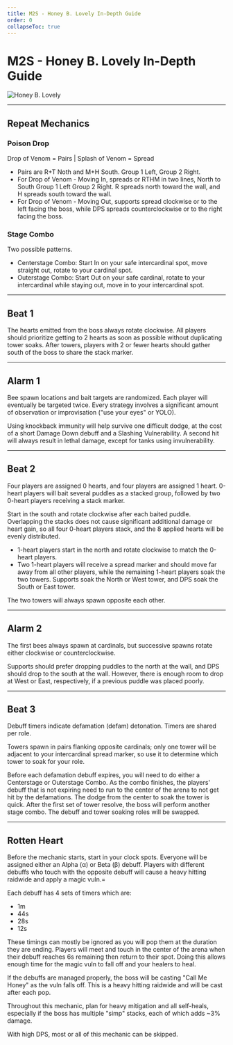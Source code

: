 ```yaml
---
title: M2S - Honey B. Lovely In-Depth Guide
order: 0
collapseToc: true
---
```


# M2S - Honey B. Lovely In-Depth Guide

![Honey B. Lovely](/images/thumbnails/savage/aac_lhw/m2s.png)

---

## Repeat Mechanics

### Poison Drop

Drop of Venom = Pairs | Splash of Venom = Spread
- Pairs are R+T Noth and M+H South. Group 1 Left, Group 2 Right.
- For Drop of Venom - Moving In, spreads or RTHM in two lines, North to South Group 1 Left Group 2 Right. R spreads north toward the wall, and H spreads south toward the wall.
- For Drop of Venom - Moving Out, supports spread clockwise or to the left facing the boss, while DPS spreads counterclockwise or to the right facing the boss.

### Stage Combo

Two possible patterns.
- Centerstage Combo: Start In on your safe intercardinal spot, move straight out, rotate to your cardinal spot.
- Outerstage Combo: Start Out on your safe cardinal, rotate to your intercardinal while staying out, move in to your intercardinal spot.

***

## Beat 1

The hearts emitted from the boss always rotate clockwise.
All players should prioritize getting to 2 hearts as soon as possible without duplicating tower soaks. 
After towers, players with 2 or fewer hearts should gather south of the boss to share the stack marker.

***

## Alarm 1

Bee spawn locations and bait targets are randomized. Each player will eventually be targeted twice. 
Every strategy involves a significant amount of observation or improvisation ("use your eyes" or YOLO). 

Using knockback immunity will help survive one difficult dodge, at the cost of a short Damage Down debuff and a Slashing Vulnerability. 
A second hit will always result in lethal damage, except for tanks using invulnerability.

***

## Beat 2

Four players are assigned 0 hearts, and four players are assigned 1 heart.
0-heart players will bait several puddles as a stacked group, followed by two 0-heart players receiving a stack marker. 

Start in the south and rotate clockwise after each baited puddle. 
Overlapping the stacks does not cause significant additional damage or heart gain, so all four 0-heart players stack, and the 8 applied hearts will be evenly distributed.

* 1-heart players start in the north and rotate clockwise to match the 0-heart players.
* Two 1-heart players will receive a spread marker and should move far away from all other players,
while the remaining 1-heart players soak the two towers. Supports soak the North or West tower, and DPS soak the South or East tower.

The two towers will always spawn opposite each other.

***

## Alarm 2

The first bees always spawn at cardinals, but successive spawns rotate either clockwise or counterclockwise. 

Supports should prefer dropping puddles to the north at the wall, and DPS should drop to the south at the wall.
However, there is enough room to drop at West or East, respectively, if a previous puddle was placed poorly.

***

## Beat 3

Debuff timers indicate defamation (defam) detonation. Timers are shared per role.

Towers spawn in pairs flanking opposite cardinals; only one tower will be adjacent to your intercardinal spread marker, so use it to determine which tower to soak for your role.

Before each defamation debuff expires, you will need to do either a Centerstage or Outerstage Combo.
As the combo finishes, the players' debuff that is not expiring need to run to the center of the arena to not get hit by the defamations.
The dodge from the center to soak the tower is quick.
After the first set of tower resolve, the boss will perform another stage combo. 
The debuff and tower soaking roles will be swapped.

***

## Rotten Heart

Before the mechanic starts, start in your clock spots. Everyone will be assigned either an Alpha (α) or Beta (β) debuff. 
Players with different debuffs who touch with the opposite debuff will cause a heavy hitting raidwide and apply a magic vuln.=

Each debuff has 4 sets of timers which are:
- 1m
- 44s
- 28s
- 12s

These timings can mostly be ignored as you will pop them at the duration they are ending.
Players will meet and touch in the center of the arena when their debuff reaches 6s remaining then return to their spot.
Doing this allows enough time for the magic vuln to fall off and your healers to heal.

If the debuffs are managed properly, the boss will be casting "Call Me Honey" as the vuln falls off.
This is a heavy hitting raidwide and will be cast after each pop.

Throughout this mechanic, plan for heavy mitigation and all self-heals,
especially if the boss has multiple "simp" stacks, each of which adds ~3% damage.

With high DPS, most or all of this mechanic can be skipped.
